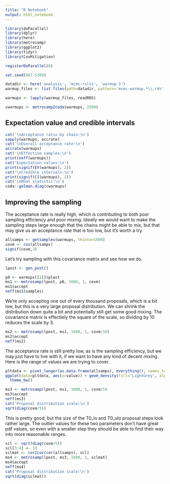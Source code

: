 ```yaml
---
title: "R Notebook"
output: html_notebook
---
```


```r
library(doParallel)
library(dplyr)
library(here)
library(metrosamp)
library(ggplot2)
library(tidyr)
library(CovMitigation)

registerDoParallel(8)

set.seed(867-5309)
```

```r
datadir <- here('analysis', 'mcmc-rslts', 'warmup-3')
warmup_files <- list.files(path=datadir, pattern='mcmc-warmup.*\\.rds', full.names=TRUE)

warmups <- lapply(warmup_files, readRDS)

cwarmups <- metrosamp2coda(warmups, 2500)
```

## Expectation value and credible intervals
```r
cat('\nAcceptance ratio by chain:\n')
sapply(warmups, accrate)
cat('\nOverall acceptance rate:\n')
accrate(warmups)
cat('\nEffective samples:\n')
print(neff(warmups))
cat('Expectation values:\n')
print(signif(EV(warmups), 2))
cat('\nCredible intervals:\n')
print(signif(CI(warmups), 2))
cat('\nRhat statistic:\n')
coda::gelman.diag(cwarmups)
```


## Improving the sampling

The acceptance rate is really high, which is contributing to both poor sampling
efficiency and poor mixing.  Ideally we would want to make the sampling steps
large enough that the chains might be able to mix, but that may give us an 
acceptance rate that is too low, but it's worth a try.

```r
allsamps <- getsamples(warmups, thinto=1600)
covm <- cov(allsamps)
signif(covm,3)
```

Let's try sampling with this covariance matrix and see how we do.
```r

lpost <- gen_post()

p0 <- warmups[[1]]$plast
ms1 <- metrosamp(lpost, p0, 1000, 1, covm)
ms1$accept
neff(ms1$samples)
```

We're only accepting one out of every thousand proposals, which is a bit low, but
this is a very large proposal distribution.  We can shrink the distribution down
quite a bit and potentially still get some good mixing.  The covariance matrix
is effectiely the square of the scale, so dividing by 10 reduces the scale by 3.

```r
ms2 <- metrosamp(lpost, ms1, 1000, 1, covm/10)
ms2$accept
neff(ms2)
```

The acceptance rate is still pretty low, as is the sampling efficiency, but we may
just have to live with it, if we want to have any kind of decent mixing.  Here is
the range of values we are trying to cover.  

```r
pltdata <- pivot_longer(as.data.frame(allsamps), everything(), names_to = 'parameter')
ggplot(data=pltdata, aes(x=value)) + geom_density(fill='LightGrey', alpha=0.5) + facet_wrap(~parameter, scales='free') +
  theme_bw()

```

```r
ms3 <- metrosamp(lpost, ms1, 1000, 1, covm/5)
ms3$accept
neff(ms3)
cat('Proposal distribution scale:\n')
sqrt(diag(covm/5))
```

This is pretty good, but the size of the T0_lo and T0_ulo proposal steps look 
rather large.  The outlier values for these two parameters don't have great pdf
values, so even with a smaller step they should be able to find their way into
more reasonable ranges.

```r
scl <- sqrt(diag(covm/5))
scl[3:4] <- 10
sclmat <- cor2cov(cor(allsamps), scl)
ms4 <- metrosamp(lpost, ms3, 1000, 1, sclmat)
ms4$accept
neff(ms4)
cat('Proposal distribution scale:\n')
sqrt(diag(sclmat))
```



